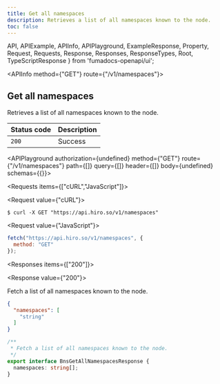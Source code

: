 ```yaml
---
title: Get all namespaces
description: Retrieves a list of all namespaces known to the node.
toc: false
---
```


  API,
  APIExample,
  APIInfo,
  APIPlayground,
  ExampleResponse,
  Property,
  Request,
  Requests,
  Response,
  Responses,
  ResponseTypes,
  Root,
  TypeScriptResponse
} from 'fumadocs-openapi/ui';

<Root baseUrl="https://api.hiro.so">

<API>

<APIInfo method={"GET"} route={"/v1/namespaces"}>

## Get all namespaces

Retrieves a list of all namespaces known to the node.

| Status code | Description |
| :------ | :------ |
| `200` | Success |

<APIPlayground authorization={undefined} method={"GET"} route={"/v1/namespaces"} path={[]} query={[]} header={[]} body={undefined} schemas={{}}>

</APIPlayground>

</APIInfo>

<APIExample>

<Requests items={["cURL","JavaScript"]}>

<Request value={"cURL"}>

```terminal
$ curl -X GET "https://api.hiro.so/v1/namespaces"
```

</Request>

<Request value={"JavaScript"}>

```js
fetch("https://api.hiro.so/v1/namespaces", {
  method: "GET"
});
```

</Request>

</Requests>

<Responses items={["200"]}>

<Response value={"200"}>

Fetch a list of all namespaces known to the node.

<ResponseTypes>

<ExampleResponse>

```json
{
  "namespaces": [
    "string"
  ]
}
```

</ExampleResponse>

<TypeScriptResponse>

```ts
/**
 * Fetch a list of all namespaces known to the node.
 */
export interface BnsGetAllNamespacesResponse {
  namespaces: string[];
}
```

</TypeScriptResponse>

</ResponseTypes>

</Response>

</Responses>

</APIExample>

</API>

</Root>
